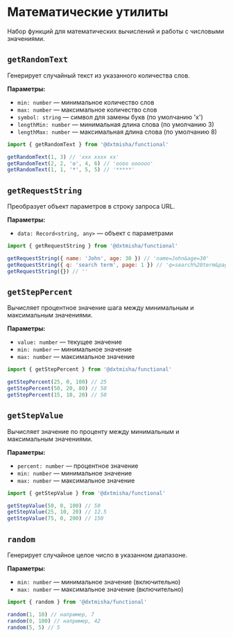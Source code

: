 
<Meta title='@dxtmisha/functional/ru/Math Utils'/>

# Математические утилиты

Набор функций для математических вычислений и работы с числовыми значениями.

## `getRandomText`

Генерирует случайный текст из указанного количества слов.

**Параметры:**
- `min: number` — минимальное количество слов
- `max: number` — максимальное количество слов
- `symbol: string` — символ для замены букв (по умолчанию 'x')
- `lengthMin: number` — минимальная длина слова (по умолчанию 3)
- `lengthMax: number` — максимальная длина слова (по умолчанию 8)

```javascript
import { getRandomText } from '@dxtmisha/functional'

getRandomText(1, 3) // 'xxx xxxx xx'
getRandomText(2, 2, 'o', 4, 6) // 'oooo oooooo'
getRandomText(1, 1, '*', 5, 5) // '*****'
```

## `getRequestString`

Преобразует объект параметров в строку запроса URL.

**Параметры:**
- `data: Record<string, any>` — объект с параметрами

```javascript
import { getRequestString } from '@dxtmisha/functional'

getRequestString({ name: 'John', age: 30 }) // 'name=John&age=30'
getRequestString({ q: 'search term', page: 1 }) // 'q=search%20term&page=1'
getRequestString({}) // ''
```

## `getStepPercent`

Вычисляет процентное значение шага между минимальным и максимальным значениями.

**Параметры:**
- `value: number` — текущее значение
- `min: number` — минимальное значение
- `max: number` — максимальное значение

```javascript
import { getStepPercent } from '@dxtmisha/functional'

getStepPercent(25, 0, 100) // 25
getStepPercent(50, 20, 80) // 50
getStepPercent(15, 10, 20) // 50
```

## `getStepValue`

Вычисляет значение по проценту между минимальным и максимальным значениями.

**Параметры:**
- `percent: number` — процентное значение
- `min: number` — минимальное значение
- `max: number` — максимальное значение

```javascript
import { getStepValue } from '@dxtmisha/functional'

getStepValue(50, 0, 100) // 50
getStepValue(25, 10, 20) // 12.5
getStepValue(75, 0, 200) // 150
```

## `random`

Генерирует случайное целое число в указанном диапазоне.

**Параметры:**
- `min: number` — минимальное значение (включительно)
- `max: number` — максимальное значение (включительно)

```javascript
import { random } from '@dxtmisha/functional'

random(1, 10) // например, 7
random(0, 100) // например, 42
random(5, 5) // 5
```
